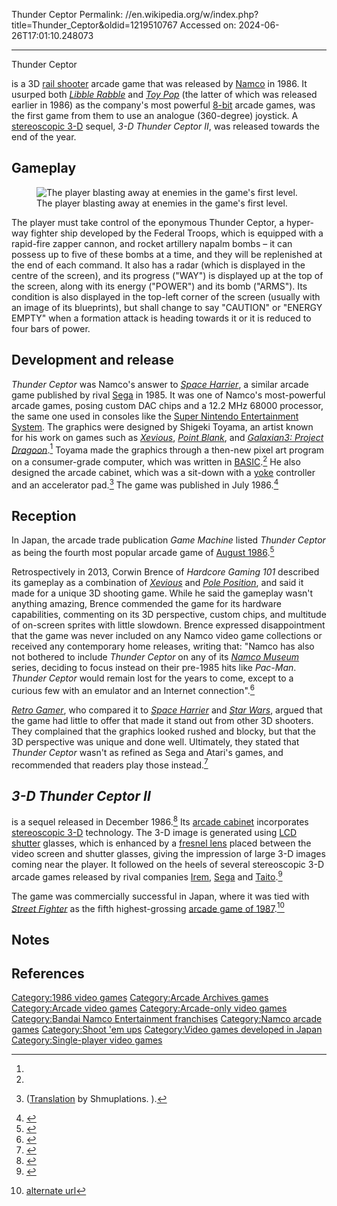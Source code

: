 Thunder Ceptor
Permalink: //en.wikipedia.org/w/index.php?title=Thunder_Ceptor&oldid=1219510767
Accessed on: 2024-06-26T17:01:10.248073



------
Thunder Ceptor
{{Use dmy dates|date=May 2014}}
{{Infobox video game
| title = Thunder Ceptor
| image = Thunder Ceptor flyer.jpg
| developer = [[Namco]]
| publisher = Namco
| release = {{vgrelease|JP|July 1986}}
| platforms = [[Arcade game|Arcade]]
| genre = [[Rail shooter]] <br /> [[Third-person shooter]]
| series = ''Thunder Ceptor''
| modes = [[Single player]]
}}

{{nihongo foot|'''''Thunder Ceptor'''''|サンダーセプター|Sandā Seputā|lead=yes|group=lower-alpha}} is a 3D [[rail shooter]] arcade game that was released by [[Namco]] in 1986. It usurped both ''[[Libble Rabble]]'' and ''[[Toy Pop]]'' (the latter of which was released earlier in 1986) as the company's most powerful [[8-bit]] arcade games, was the first game from them to use an analogue (360-degree) joystick. A [[Stereoscopic video game|stereoscopic 3-D]] sequel, ''3-D Thunder Ceptor II'', was released towards the end of the year.

==Gameplay==
[[File:Thunder Ceptor screenshot.png|thumb|left|The player blasting away at enemies in the game's first level.]]

The player must take control of the eponymous Thunder Ceptor, a hyper-way fighter ship developed by the Federal Troops, which is equipped with a rapid-fire zapper cannon, and rocket artillery napalm bombs – it can possess up to five of these bombs at a time, and they will be replenished at the end of each command. It also has a radar (which is displayed in the centre of the screen), and its progress ("WAY") is displayed up at the top of the screen, along with its energy ("POWER") and its bomb ("ARMS"). Its condition is also displayed in the top-left corner of the screen (usually with an image of its blueprints), but shall change to say "CAUTION" or "ENERGY EMPTY" when a formation attack is heading towards it or it is reduced to four bars of power.{{citation needed|date=May 2020}}

==Development and release==
''Thunder Ceptor'' was Namco's answer to ''[[Space Harrier]]'', a similar arcade game published by rival [[Sega]] in 1985. It was one of Namco's most-powerful arcade games, posing custom DAC chips and a 12.2&nbsp;MHz 68000 processor, the same one used in consoles like the [[Super Nintendo Entertainment System]]. The graphics were designed by Shigeki Toyama, an artist known for his work on games such as ''[[Xevious]]'', ''[[Point Blank (video game series)|Point Blank]]'', and ''[[Galaxian3: Project Dragoon]]''.<ref name="STGv0"/> Toyama made the graphics through a then-new pixel art program on a consumer-grade computer, which was written in [[BASIC]].<ref name="STGv0"/> He also designed the arcade cabinet, which was a sit-down with a [[Yoke (aeronautics)|yoke]] controller and an accelerator pad.<ref name="STGv0">{{cite magazine|title=NamcoアーケードSTG特集 Arrangement: Special Interview - 遠山茂樹氏 (Shigeki Tooyama)|magazine=Shooting Gameside|publisher=Micro Magazine|date=30 November 2011|pages=68–71|lang=ja|isbn=978-4896373783}} ([http://shmuplations.com/shigekitoyama/ Translation] by Shmuplations. {{Webarchive|url=https://web.archive.org/web/20191230192303/http://shmuplations.com/shigekitoyama/|date=2019-12-30}}).</ref> The game was published in July 1986.<ref>{{cite book|last=Akagi|first=Masumi|url=https://archive.org/stream/ArcadeGameList1971-2005#page/n53/mode/1up|title=ナムコ Namco|work=アーケードTVゲームリスト 国内•海外編 (1971-2005)|edition=1st|publisher=Amusement News Agency|date=13 October 2006|page=52|isbn=978-4990251215|language=ja}}</ref>

==Reception==
In Japan, the arcade trade publication ''Game Machine'' listed ''Thunder Ceptor'' as being the fourth most popular arcade game of [[1986 in video games|August 1986]].<ref>{{cite magazine|title=Game Machine's Best Hit Games 25 - アップライト, コックピット型TVゲーム機 (Upright/Cockpit Videos)|magazine=Game Machine|issue=290|publisher=Amusement Press |date=15 August 1986|page=21|lang=ja}}</ref>

Retrospectively in 2013, Corwin Brence of ''Hardcore Gaming 101'' described its gameplay as a combination of ''[[Xevious]]'' and ''[[Pole Position]]'', and said it made for a unique 3D shooting game. While he said the gameplay wasn't anything amazing, Brence commended the game for its hardware capabilities, commenting on its 3D perspective, custom chips, and multitude of on-screen sprites with little slowdown. Brence expressed disappointment that the game was never included on any Namco video game collections or received any contemporary home releases, writing that: "Namco has also not bothered to include ''Thunder Ceptor'' on any of its ''[[Namco Museum]]'' series, deciding to focus instead on their pre-1985 hits like ''Pac-Man''. ''Thunder Ceptor'' would remain lost for the years to come, except to a curious few with an emulator and an Internet connection".<ref name="HG101">{{cite web |last1=Brence |first1=Corwin |title=Thunder Ceptor / 3-D Thunder Ceptor II |url=https://hg101.kontek.net/thunderceptor/thunderceptor.htm |website=Hardcore Gaming 101 |access-date=7 May 2020 |archive-url=https://web.archive.org/web/20190926011244/https://hg101.kontek.net/thunderceptor/thunderceptor.htm |archive-date=26 September 2019 |date=8 July 2013}}</ref>

''[[Retro Gamer]]'', who compared it to ''[[Space Harrier]]'' and ''[[Star Wars (1983 video game)|Star Wars]]'', argued that the game had little to offer that made it stand out from other 3D shooters. They complained that the graphics looked rushed and blocky, but that the 3D perspective was unique and done well. Ultimately, they stated that ''Thunder Ceptor'' wasn't as refined as Sega and Atari's games, and recommended that readers play those instead.<ref name="RGamer">{{cite news |title=The Unconverted - Thunder Ceptor |url=https://issuu.com/michelfranca/docs/retro_gamer____112/53 |access-date=7 May 2020 |agency=[[Retro Gamer]] |issue=112 |publisher=[[Imagine Publishing]] |archive-url=https://web.archive.org/web/20200507154258/https://issuu.com/michelfranca/docs/retro_gamer____112/53 |archive-date=7 May 2020 |location=United Kingdom |page=53}}</ref>

==''3-D Thunder Ceptor II''==
{{nihongo foot|'''''3-D Thunder Ceptor II'''''|サンダーセプター 2 3D|Sandā Seputā 2 3D|lead=yes|group=lower-alpha}} is a sequel released in December 1986.<ref>{{cite web |title=サンダーセプター 2 3D |trans-title=Thunder Ceptor 3 3D |url=https://mediaarts-db.bunka.go.jp/id/M733263 |website=Media Arts Database |publisher=[[Agency for Cultural Affairs]] |access-date=30 May 2021}}</ref> Its [[arcade cabinet]] incorporates [[Stereoscopic video game|stereoscopic 3-D]] technology. The 3-D image is generated using [[LCD shutter]] glasses, which is enhanced by a [[fresnel lens]] placed between the video screen and shutter glasses, giving the impression of large 3-D images coming near the player. It followed on the heels of several stereoscopic 3-D arcade games released by rival companies [[Irem]], [[Sega]] and [[Taito]].<ref>{{cite magazine|title=Overseas Readers Column|magazine=[[:ja:ゲームマシン|Game Machine]]|issue=301|publisher=[[:ja:アミューズメント通信社|Amusement Press, Inc.]]|date=1 February 1987|page=22|lang=ja|url=https://onitama.tv/gamemachine/pdf/19870201p.pdf#page=12}}</ref>

The game was commercially successful in Japan, where it was tied with ''[[Street Fighter (video game)|Street Fighter]]'' as the fifth highest-grossing [[1987 in video games|arcade game of 1987]].<ref>{{cite magazine |title=87' ゲーメスト大賞 〜 ベストインカム |trans-title=87' Gamest Awards – Best Income |magazine=[[Gamest]] |date=December 28, 1987 |volume=17 (February 1988) |url=https://archive.org/details/gamest0017/page/n40/mode/2up |pages=25-38 (36-7) |lang=ja}} [http://www.netlaputa.ne.jp/~dummy/gamest/magazine/gamest/v017.html alternate url]</ref>

==Notes==
{{notelist}}

==References==
{{reflist}}

[[Category:1986 video games]]
[[Category:Arcade Archives games]]
[[Category:Arcade video games]]
[[Category:Arcade-only video games]]
[[Category:Bandai Namco Entertainment franchises]]
[[Category:Namco arcade games]]
[[Category:Shoot 'em ups]]
[[Category:Video games developed in Japan]]
[[Category:Single-player video games]]